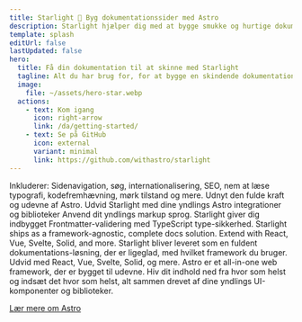 ```yaml
---
title: Starlight 🌟 Byg dokumentationssider med Astro
description: Starlight hjælper dig med at bygge smukke og hurtige dokumentationssider med Astro.
template: splash
editUrl: false
lastUpdated: false
hero:
  title: Få din dokumentation til at skinne med Starlight
  tagline: Alt du har brug for, for at bygge en skindende dokumentationsside. Hurtig, tilgængelig og nem at bruge.
  image:
    file: ~/assets/hero-star.webp
  actions:
    - text: Kom igang
      icon: right-arrow
      link: /da/getting-started/
    - text: Se på GitHub
      icon: external
      variant: minimal
      link: https://github.com/withastro/starlight
---
```



<CardGrid stagger>
	<Card title="Documentation, der begejstrer" icon="open-book">
		Inkluderer: Sidenavigation, søg, internationalisering, SEO, nem at læse
		typografi, kodefremhævning, mørk tilstand og mere.
	</Card>
	<Card title="Drevet af Astro" icon="rocket">
		Udnyt den fulde kraft og udevne af Astro. Udvid Starlight med dine yndlings
		Astro integrationer og biblioteker
	</Card>
	<Card title="Markdown, Markdoc og MDX" icon="document">
		Anvend dit yndlings markup sprog. Starlight giver dig indbygget
		Frontmatter-validering med TypeScript type-sikkerhed.
	</Card>
	<Card title="Anvend dine egne UI-komponenter" icon="puzzle">
		Starlight ships as a framework-agnostic, complete docs solution. Extend with
		React, Vue, Svelte, Solid, and more. Starlight bliver leveret som en fuldent
		dokumentations-løsning, der er ligeglad, med hvilket framework du bruger.
		Udvid med React, Vue, Svelte, Solid, og mere.
	</Card>
</CardGrid>

<AboutAstro title="Bragt til dig af">
Astro er et all-in-one web framework, der er bygget til udevne.
Hiv dit indhold ned fra hvor som helst og indsæt det hvor som helst, alt sammen drevet af dine yndlings UI-komponenter og biblioteker.

[Lær mere om Astro](https://astro.build/)

</AboutAstro>
